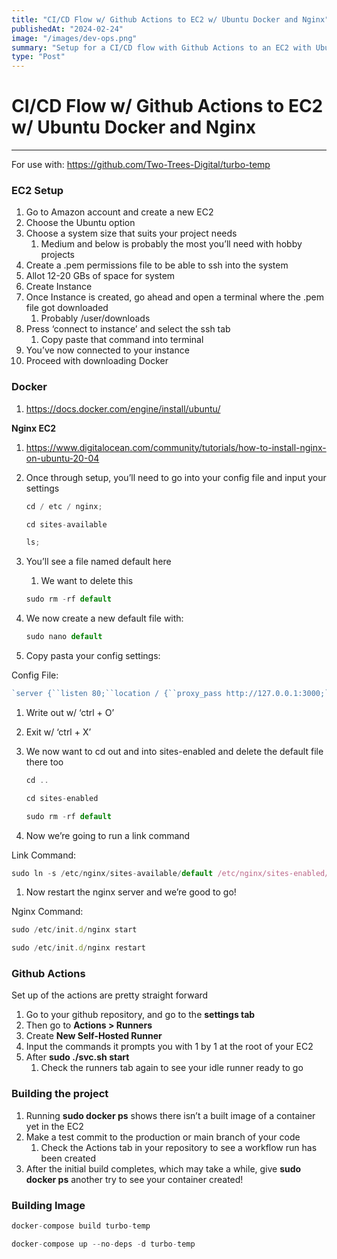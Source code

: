 ```yaml
---
title: "CI/CD Flow w/ Github Actions to EC2 w/ Ubuntu Docker and Nginx"
publishedAt: "2024-02-24"
image: "/images/dev-ops.png"
summary: "Setup for a CI/CD flow with Github Actions to an EC2 with Ubuntu, Docker, and Nginx. For use with:"
type: "Post"
---
```


# CI/CD Flow w/ Github Actions to EC2 w/ Ubuntu Docker and Nginx

---

For use with: https://github.com/Two-Trees-Digital/turbo-temp

### **EC2 Setup**

1. Go to Amazon account and create a new EC2
2. Choose the Ubuntu option
3. Choose a system size that suits your project needs
   1. Medium and below is probably the most you’ll need with hobby projects
4. Create a .pem permissions file to be able to ssh into the system
5. Allot 12-20 GBs of space for system
6. Create Instance
7. Once Instance is created, go ahead and open a terminal where the .pem file got downloaded
   1. Probably /user/downloads
8. Press ‘connect to instance’ and select the ssh tab
   1. Copy paste that command into terminal
9. You’ve now connected to your instance
10. Proceed with downloading Docker

### **Docker**

1. https://docs.docker.com/engine/install/ubuntu/

**Nginx EC2**

1. https://www.digitalocean.com/community/tutorials/how-to-install-nginx-on-ubuntu-20-04
2. Once through setup, you’ll need to go into your config file and input your settings

   ```jsx
   cd / etc / nginx;
   ```

   ```jsx
   cd sites-available
   ```

   ```jsx
   ls;
   ```

3. You’ll see a file named default here

   1. We want to delete this

   ```jsx
   sudo rm -rf default
   ```

4. We now create a new default file with:

   ```jsx
   sudo nano default
   ```

5. Copy pasta your config settings:

Config File:

```jsx
`server {``listen 80;``location / {``proxy_pass http://127.0.0.1:3000;``}``location /api/v1 {``rewrite ^/api/v1(/.*)$ $1 break;``proxy_pass http://127.0.0.1:3001;``}``location /dashboard/ {``rewrite ^/dashboard(/.*)$ $1 break;``proxy_pass http://127.0.0.1:3002;``}``}`;
```

1. Write out w/ ‘ctrl + O’
2. Exit w/ ‘ctrl + X’
3. We now want to cd out and into sites-enabled and delete the default file there too

   ```jsx
   cd ..
   ```

   ```jsx
   cd sites-enabled
   ```

   ```jsx
   sudo rm -rf default
   ```

4. Now we’re going to run a link command

Link Command:

```jsx
sudo ln -s /etc/nginx/sites-available/default /etc/nginx/sites-enabled/default
```

1.  Now restart the nginx server and we’re good to go!

Nginx Command:

```jsx
sudo /etc/init.d/nginx start
```

```jsx
sudo /etc/init.d/nginx restart
```

### **Github Actions**

Set up of the actions are pretty straight forward

1. Go to your github repository, and go to the **settings tab**
2. Then go to **Actions > Runners**
3. Create **New Self-Hosted Runner**
4. Input the commands it prompts you with 1 by 1 at the root of your EC2
5. After **sudo ./svc.sh start**
   1. Check the runners tab again to see your idle runner ready to go

### **Building the project**

1. Running **sudo docker ps** shows there isn’t a built image of a container yet in the EC2
2. Make a test commit to the production or main branch of your code
   1. Check the Actions tab in your repository to see a workflow run has been created
3. After the initial build completes, which may take a while, give **sudo docker ps** another try to see your container created!

### Building Image

```jsx
docker-compose build turbo-temp

docker-compose up --no-deps -d turbo-temp
```
